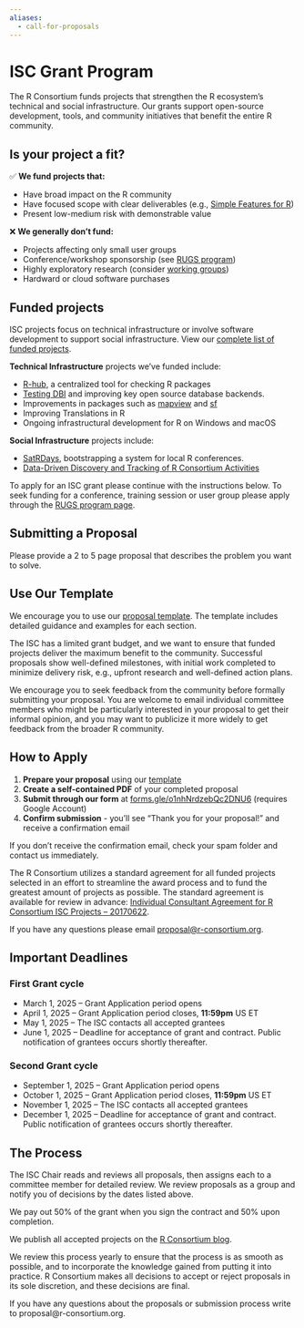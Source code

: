 ```yaml
---
aliases:
  - call-for-proposals
---
```


# ISC Grant Program

The R Consortium funds projects that strengthen the R ecosystem's technical and social infrastructure. Our grants support open-source development, tools, and community initiatives that benefit the entire R community.

## Is your project a fit?

✅ **We fund projects that:**

- Have broad impact on the R community
- Have focused scope with clear deliverables (e.g., [Simple Features for R](https://github.com/r-spatial/sf))
- Present low-medium risk with demonstrable value

❌ **We generally don't fund:**

- Projects affecting only small user groups
- Conference/workshop sponsorship (see [RUGS program](../all-projects/rugsprogram.html))
- Highly exploratory research (consider [working groups](../all-projects/isc-working-groups.html))
- Hardward or cloud software purchases


## Funded projects

ISC projects focus on technical infrastructure or involve software development to support social infrastructure. View our [complete list of funded projects](./funded-projects.qmd).

**Technical Infrastructure** projects we've funded include:

- [R-hub](https://r-hub.github.io/rhub/index.html), a centralized tool for checking R packages
- [Testing DBI](https://github.com/rstats-db/DBItest) and improving key open source database backends.
- Improvements in packages such as [mapview](https://github.com/r-spatial/mapview) and [sf](https://github.com/r-spatial/sf)
- Improving Translations in R
- Ongoing infrastructural development for R on Windows and macOS

**Social Infrastructure** projects include:

- [SatRDays](http://satrdays.org/), bootstrapping a system for local R conferences.
- [Data-Driven Discovery and Tracking of R Consortium Activities](./all-projects/2018-group-2.html#data-driven-discovery-and-tracking-of-r-consortium-activities)


To apply for an ISC grant please continue with the instructions below. To seek funding for a conference, training session or user group please apply through the [RUGS program page](../all-projects/rugsprogram.html).


## Submitting a Proposal

Please provide a 2 to 5 page proposal that describes the problem you want to solve. 

:::{.callout-tip}
## Use Our Template
We encourage you to use our [proposal template](https://github.com/RConsortium/isc-proposal). The template includes detailed guidance and examples for each section.
:::

The ISC has a limited grant budget, and we want to ensure that funded projects deliver the maximum benefit to the community. Successful proposals show well-defined milestones, with initial work completed to minimize delivery risk, e.g., upfront research and well-defined action plans.

We encourage you to seek feedback from the community before formally submitting your proposal. You are welcome to email individual committee members who might be particularly interested in your proposal to get their informal opinion, and you may want to publicize it more widely to get feedback from the broader R community.

## How to Apply

1. **Prepare your proposal** using our [template](https://github.com/RConsortium/isc-proposal)
2. **Create a self-contained PDF** of your completed proposal
3. **Submit through our form** at [forms.gle/o1nhNrdzebQc2DNU6](https://forms.gle/o1nhNrdzebQc2DNU6) (requires Google Account)
4. **Confirm submission** - you'll see "Thank you for your proposal!" and receive a confirmation email

If you don't receive the confirmation email, check your spam folder and contact us immediately.

::: callout-note
The R Consortium utilizes a standard agreement for all funded projects selected in an effort to streamline the award process and to fund the greatest amount of projects as possible. The standard agreement is available for review in advance: [Individual Consultant Agreement for R Consortium ISC Projects – 20170622](../rc-docs/Individual-Consultant-Agreement-for-R-Consortium-ISC-Projects-20170622.pdf).


If you have any questions please email [proposal@r-consortium.org](mailto:proposal@r-consortium.org).

:::

## Important Deadlines

### First Grant cycle

- March 1, 2025 – Grant Application period opens
- April 1, 2025 – Grant Application period closes, **11:59pm** US ET
- May 1, 2025 – The ISC contacts all accepted grantees
- June 1, 2025 – Deadline for acceptance of grant and contract. Public notification of grantees occurs shortly thereafter.

### Second Grant cycle

- September 1, 2025 – Grant Application period opens
- October 1, 2025 – Grant Application period closes, **11:59pm** US ET
- November 1, 2025 – The ISC contacts all accepted grantees
- December 1, 2025 – Deadline for acceptance of grant and contract. Public notification of grantees occurs shortly thereafter.

## The Process

The ISC Chair reads and reviews all proposals, then assigns each to a committee member for detailed review. We review proposals as a group and notify you of decisions by the dates listed above.

We pay out 50% of the grant when you sign the contract and 50% upon completion.

We publish all accepted projects on the [R Consortium blog](../blog).

We review this process yearly to ensure that the process is as smooth as possible, and to incorporate the knowledge gained from putting it into practice. R Consortium makes all decisions to accept or reject proposals in its sole discretion, and these decisions are final.

If you have any questions about the proposals or submission process write to proposal@r-consortium.org.
